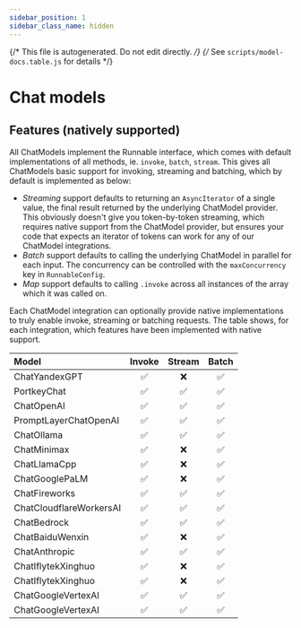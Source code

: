 ```yaml
---
sidebar_position: 1
sidebar_class_name: hidden
---
```


{/* This file is autogenerated. Do not edit directly. */}
{/* See `scripts/model-docs.table.js` for details */}

# Chat models

## Features (natively supported)

All ChatModels implement the Runnable interface, which comes with default implementations of all methods, ie. `invoke`, `batch`, `stream`. This gives all ChatModels basic support for invoking, streaming and batching, which by default is implemented as below:

- _Streaming_ support defaults to returning an `AsyncIterator` of a single value, the final result returned by the underlying ChatModel provider. This obviously doesn't give you token-by-token streaming, which requires native support from the ChatModel provider, but ensures your code that expects an iterator of tokens can work for any of our ChatModel integrations.
- _Batch_ support defaults to calling the underlying ChatModel in parallel for each input. The concurrency can be controlled with the `maxConcurrency` key in `RunnableConfig`.
- _Map_ support defaults to calling `.invoke` across all instances of the array which it was called on.

Each ChatModel integration can optionally provide native implementations to truly enable invoke, streaming or batching requests. The table shows, for each integration, which features have been implemented with native support.

| Model                   | Invoke | Stream | Batch |
| :---------------------- | :----: | :----: | :---: |
| ChatYandexGPT           |   ✅   |   ❌   |  ✅   |
| PortkeyChat             |   ✅   |   ✅   |  ✅   |
| ChatOpenAI              |   ✅   |   ✅   |  ✅   |
| PromptLayerChatOpenAI   |   ✅   |   ✅   |  ✅   |
| ChatOllama              |   ✅   |   ✅   |  ✅   |
| ChatMinimax             |   ✅   |   ❌   |  ✅   |
| ChatLlamaCpp            |   ✅   |   ❌   |  ✅   |
| ChatGooglePaLM          |   ✅   |   ❌   |  ✅   |
| ChatFireworks           |   ✅   |   ✅   |  ✅   |
| ChatCloudflareWorkersAI |   ✅   |   ✅   |  ✅   |
| ChatBedrock             |   ✅   |   ✅   |  ✅   |
| ChatBaiduWenxin         |   ✅   |   ❌   |  ✅   |
| ChatAnthropic           |   ✅   |   ✅   |  ✅   |
| ChatIflytekXinghuo      |   ✅   |   ❌   |  ✅   |
| ChatIflytekXinghuo      |   ✅   |   ❌   |  ✅   |
| ChatGoogleVertexAI      |   ✅   |   ✅   |  ✅   |
| ChatGoogleVertexAI      |   ✅   |   ✅   |  ✅   |
